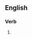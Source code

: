 ==English==

===Verb===
{{head|en|verb form}}

# {{present participle of|incarcerate|lang=en|nocat=1}}